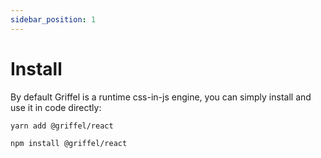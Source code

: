 ```yaml
---
sidebar_position: 1
---
```



# Install

By default Griffel is a runtime css-in-js engine, you can simply install and use it in code directly:

<Tabs>
<TabItem value="yarn" label="Yarn">

```shell
yarn add @griffel/react
```

</TabItem>
<TabItem value="npm" label="NPM">

```shell
npm install @griffel/react
```

</TabItem>
</Tabs>

